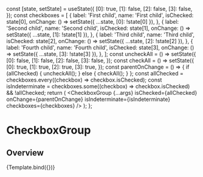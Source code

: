 

<Meta title="Components/Forms/Checkbox Group" component={CheckboxGroup} />

  const [state, setState] = useState({
    [0]: true,
    [1]: false,
    [2]: false,
    [3]: false,
  });
  const checkboxes = [
    {
      label: 'First child',
      name: 'First child',
      isChecked: state[0],
      onChange: () => setState({ ...state, [0]: !state[0] }),
    },
    {
      label: 'Second child',
      name: 'Second child',
      isChecked: state[1],
      onChange: () => setState({ ...state, [1]: !state[1] }),
    },
    {
      label: 'Third child',
      name: 'Third child',
      isChecked: state[2],
      onChange: () => setState({ ...state, [2]: !state[2] }),
    },
    {
      label: 'Fourth child',
      name: 'Fourth child',
      isChecked: state[3],
      onChange: () => setState({ ...state, [3]: !state[3] }),
    },
  ];
  const uncheckAll = () =>
    setState({
      [0]: false,
      [1]: false,
      [2]: false,
      [3]: false,
    });
  const checkAll = () =>
    setState({
      [0]: true,
      [1]: true,
      [2]: true,
      [3]: true,
    });
  const parentOnChange = () => {
    if (allChecked) {
      uncheckAll();
    } else {
      checkAll();
    }
  };
  const allChecked = checkboxes.every((checkbox) => checkbox.isChecked);
  const isIndeterminate =
    checkboxes.some((checkbox) => checkbox.isChecked) && !allChecked;
  return (
    <CheckboxGroup
      {...args}
      isChecked={allChecked}
      onChange={parentOnChange}
      isIndeterminate={isIndeterminate}
      checkboxes={checkboxes}
    />
  );
};

# CheckboxGroup

## Overview

<Canvas>
  <Story
    name="Overview"
    args={{
      name: 'Control',
      value: 1,
      isDisabled: false,
      isInvalid: false,
      label: 'Parent item',
      addDividerAfterIndex: [2],
      size: 'md',
    }}
  >
    {Template.bind({})}
  </Story>
</Canvas>

<ArgsTable story="Overview" />
